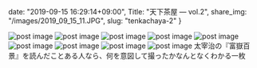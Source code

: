 date: "2019-09-15 16:29:14+09:00",
Title: "天下茶屋 ― vol.2",
share_img: "/images/2019_09_15_11.JPG",
slug: "tenkachaya-2"
}

<img src="/images/2019_09_15_9.JPG" alt="post image" />
<img src="/images/2019_09_15_10.JPG" alt="post image" />
<img src="/images/2019_09_15_11.JPG" alt="post image" />
<img src="/images/2019_09_15_12.JPG" alt="post image" />
<img src="/images/2019_09_15_13.JPG" alt="post image" />
<img src="/images/2019_09_15_14.JPG" alt="post image" />
<img src="/images/2019_09_15_15.JPG" alt="post image" />
<img src="/images/2019_09_15_16.JPG" alt="post image" />
<img src="/images/2019_09_15_17.JPG" alt="post image" />
<span className="caption">太宰治の『富嶽百景』を読んだことある人なら、何を意図して撮ったかなんとなくわかる一枚</span>